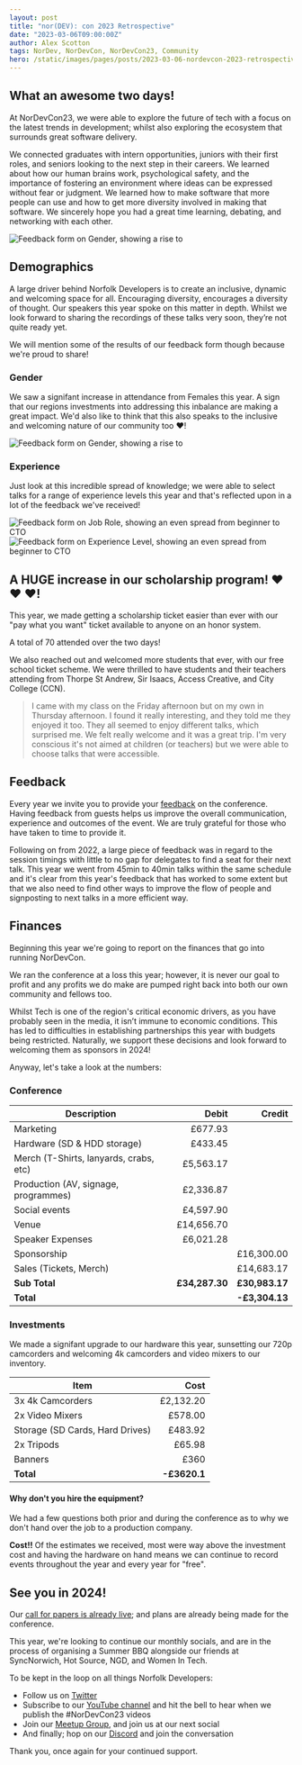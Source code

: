 ```yaml
---
layout: post
title: "nor(DEV): con 2023 Retrospective"
date: "2023-03-06T09:00:00Z"
author: Alex Scotton
tags: NorDev, NorDevCon, NorDevCon23, Community
hero: /static/images/pages/posts/2023-03-06-nordevcon-2023-retrospective/hero.jpg
---
```


## What an awesome two days!

At NorDevCon23, we were able to explore the future of tech with a focus on the
latest trends in development; whilst also exploring the ecosystem that surrounds
great software delivery.

We connected graduates with intern opportunities, juniors with their first
roles, and seniors looking to the next step in their careers. We learned about
how our human brains work, psychological safety, and the importance of fostering
an environment where ideas can be expressed without fear or judgment. We learned
how to make software that more people can use and how to get more diversity
involved in making that software. We sincerely hope you had a great time
learning, debating, and networking with each other.

![Feedback form on Gender, showing a rise to](/static/images/pages/posts/2023-03-06-nordevcon-2023-retrospective/james-adams-andy-almond.jpg)

## Demographics

A large driver behind Norfolk Developers is to create an inclusive, dynamic and
welcoming space for all. Encouraging diversity, encourages a diversity of
thought. Our speakers this year spoke on this matter in depth. Whilst we look
forward to sharing the recordings of these talks very soon, they’re not quite
ready yet.

We will mention some of the results of our feedback form though because we're
proud to share!

### Gender

We saw a signifant increase in attendance from Females this year. A sign that
our regions investments into addressing this inbalance are making a great
impact. We'd also like to think that this also speaks to the inclusive and
welcoming nature of our community too :heart:!

![Feedback form on Gender, showing a rise to](/static/images/pages/posts/2023-03-06-nordevcon-2023-retrospective/feedback-gender.jpg)

### Experience

Just look at this incredible spread of knowledge; we were able to select talks
for a range of experience levels this year and that's reflected upon in a lot of
the feedback we've received!

![Feedback form on Job Role, showing an even spread from beginner to CTO](/static/images/pages/posts/2023-03-06-nordevcon-2023-retrospective/feedback-job-role.jpg)
![Feedback form on Experience Level, showing an even spread from beginner to CTO](/static/images/pages/posts/2023-03-06-nordevcon-2023-retrospective/feedback-experience.jpg)

## A HUGE increase in our scholarship program! :heart: :heart: :heart:!

This year, we made getting a scholarship ticket easier than ever with our "pay
what you want" ticket available to anyone on an honor system.

A total of 70 attended over the two days!

We also reached out and welcomed more students that ever, with our free school
ticket scheme. We were thrilled to have students and their teachers attending
from Thorpe St Andrew, Sir Isaacs, Access Creative, and City College (CCN).

> I came with my class on the Friday afternoon but on my own in Thursday
> afternoon. I found it really interesting, and they told me they enjoyed it
> too. They all seemed to enjoy different talks, which surprised me.
> We felt really welcome and it was a great trip. I'm very conscious it's not
> aimed at children (or teachers) but we were able to choose talks that were
> accessible.

## Feedback

Every year we invite you to provide your
[feedback](https://forms.gle/n3r9BchQsUAK2qRm9) on the conference. Having
feedback from guests helps us improve the overall communication, experience and
outcomes of the event. We are truly grateful for those who have taken to time to
provide it.

Following on from 2022, a large piece of feedback was in regard to the session
timings with little to no gap for delegates to find a seat for their next talk.
This year we went from 45min to 40min talks within the same schedule and it's
clear from this year's feedback that has worked to some extent but that we also
need to find other ways to improve the flow of people and signposting to next
talks in a more efficient way.

## Finances

Beginning this year we're going to report on the finances that go into running
NorDevCon.

We ran the conference at a loss this year; however, it is never our goal
to profit and any profits we do make are pumped right back into both our own
community and fellows too.

Whilst Tech is one of the region's critical economic drivers, as you have
probably seen in the media, it isn’t immune to economic conditions. This has led
to difficulties in establishing partnerships this year with budgets being
restricted. Naturally, we support these decisions and look forward to welcoming
them as sponsors in 2024!

Anyway, let's take a look at the numbers:

### Conference

| Description                            |          Debit |         Credit |
| -------------------------------------- | -------------: | -------------: |
| Marketing                              |        £677.93 |                |
| Hardware (SD & HDD storage)            |        £433.45 |                |
| Merch (T-Shirts, lanyards, crabs, etc) |      £5,563.17 |                |
| Production (AV, signage, programmes)   |      £2,336.87 |                |
| Social events                          |      £4,597.90 |                |
| Venue                                  |     £14,656.70 |                |
| Speaker Expenses                       |      £6,021.28 |                |
| Sponsorship                            |                |     £16,300.00 |
| Sales (Tickets, Merch)                 |                |     £14,683.17 |
| **Sub Total**                          | **£34,287.30** | **£30,983.17** |
| **Total**                              |                | **-£3,304.13** |

### Investments

We made a signifant upgrade to our hardware this year, sunsetting our 720p
camcorders and welcoming 4k camcorders and video mixers to our inventory.

| Item                            |         Cost |
| ------------------------------- | -----------: |
| 3x 4k Camcorders                |    £2,132.20 |
| 2x Video Mixers                 |      £578.00 |
| Storage (SD Cards, Hard Drives) |      £483.92 |
| 2x Tripods                      |       £65.98 |
| Banners                         |         £360 |
| **Total**                       | **-£3620.1** |

#### Why don't you hire the equipment?

We had a few questions both prior and during the conference as to why we don't
hand over the job to a production company.

**Cost!!** Of the estimates we received, most were way above the investment cost
and having the hardware on hand means we can continue to record events
throughout the year and every year for "free".

## See you in 2024!

Our [call for papers is already live](https://nor.dev/cfp); and plans are
already being made for the conference.

This year, we're looking to continue our monthly socials, and are in the process
of organising a Summer BBQ alongside our friends at SyncNorwich, Hot Source,
NGD, and Women In Tech.

To be kept in the loop on all things Norfolk Developers:

- Follow us on [Twitter](https://nor.dev/twitter)
- Subscribe to our [YouTube channel](https://nor.dev/youtube) and hit the bell to hear when we publish the #NorDevCon23 videos
- Join our [Meetup Group](https://nor.dev/meetup), and join us at our next social
- And finally; hop on our [Discord](https://nor.dev/discord) and join the conversation

Thank you, once again for your continued support.
